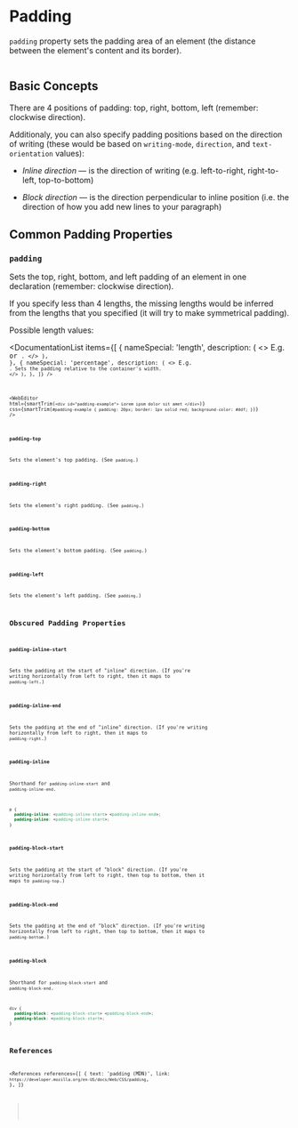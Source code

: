 
# Padding

`padding` property sets the padding area of an element (the distance between the element's content and its border).

<Image path="/res/web/css/box-model.png" caption="Illustration of CSS Box model" />

## Basic Concepts

There are 4 positions of padding: top, right, bottom, left (remember: clockwise direction).

Additionaly, you can also specify padding positions based on the direction of writing (these would be based on `writing-mode`, `direction`, and `text-orientation` values):

- <dfn>Inline direction</dfn> &mdash; is the direction of writing (e.g. left-to-right, right-to-left,
  top-to-bottom)

- <dfn>Block direction</dfn> &mdash; is the direction perpendicular to inline position (i.e. the direction
  of how you add new lines to your paragraph)

## Common Padding Properties

### `padding`

Sets the top, right, bottom, and left padding of an element in one declaration (remember: clockwise direction).

If you specify less than 4 lengths, the missing lengths would be inferred from the lengths that you specified (it will try to make symmetrical padding).

Possible length values:

<DocumentationList
  items={[
    {
      nameSpecial: 'length',
      description: (
        <>
          E.g. <Code str="10px" /> or <Code str="2em" />.
        </>
      ),
    },
    {
      nameSpecial: 'percentage',
      description: (
        <>
          E.g. <Code str="10%" />. Sets the padding relative to the container's width.
        </>
      ),
    },
  ]}
/>

<WebEditor
  html={smartTrim(`
    <div id="padding-example">
      Lorem ipsm dolor sit amet
    </div>
  `)}
  css={smartTrim(`
    #padding-example {
      padding: 20px;
      border: 1px solid red;
      background-color: #ddf;
    }
`)}
/>

### `padding-top`

Sets the element's top padding. (See `padding`.)

### `padding-right`

Sets the element's right padding. (See `padding`.)

### `padding-bottom`

Sets the element's bottom padding. (See `padding`.)

### `padding-left`

Sets the element's left padding. (See `padding`.)

## Obscured Padding Properties

### `padding-inline-start`

Sets the padding at the start of "inline" direction. (If you're writing horizontally from left to right, then it maps to `padding-left`.)

### `padding-inline-end`

Sets the padding at the end of "inline" direction. (If you're writing horizontally from left to right, then it maps to `padding-right`.)

### `padding-inline`

Shorthand for `padding-inline-start` and `padding-inline-end`.

```css
p {
  padding-inline: <padding-inline-start> <padding-inline-end>;
  padding-inline: <padding-inline-start>;
}
```

### `padding-block-start`

Sets the padding at the start of "block" direction. (If you're writing horizontally from left to right, then top to bottom, then it maps to `padding-top`.)

### `padding-block-end`

Sets the padding at the end of "block" direction. (If you're writing horizontally from left to right, then top to bottom, then it maps to `padding-bottom`.)

### `padding-block`

Shorthand for `padding-block-start` and `padding-block-end`.

```css
div {
  padding-block: <padding-block-start> <padding-block-end>;
  padding-block: <padding-block-start>;
}
```

## References

<References
  references={[
    {
      text: 'padding (MDN)',
      link: `https://developer.mozilla.org/en-US/docs/Web/CSS/padding`,
    },
  ]}
></References>
